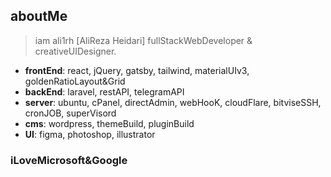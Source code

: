 ## aboutMe

> iam ali1rh [AliReza Heidari] fullStackWebDeveloper & creativeUIDesigner.

* **frontEnd**: react, jQuery, gatsby, tailwind, materialUIv3, goldenRatioLayout&Grid
* **backEnd**: laravel, restAPI, telegramAPI
* **server**: ubuntu, cPanel, directAdmin, webHooK, cloudFlare, bitviseSSH, cronJOB, superVisord
* **cms**: wordpress, themeBuild, pluginBuild
* **UI**: figma, photoshop, illustrator
### iLoveMicrosoft&Google